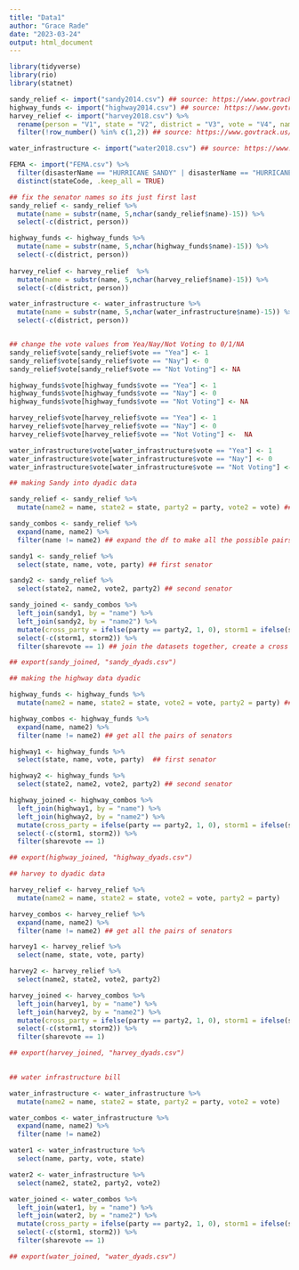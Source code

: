 ```yaml
---
title: "Data1"
author: "Grace Rade"
date: "2023-03-24"
output: html_document
---
```

```r
library(tidyverse)
library(rio)
library(statnet)
```

```r
sandy_relief <- import("sandy2014.csv") ## source: https://www.govtrack.us/congress/votes/113-2013/s4 
highway_funds <- import("highway2014.csv") ## source: https://www.govtrack.us/congress/votes/113-2014/s248
harvey_relief <- import("harvey2018.csv") %>% 
  rename(person = "V1", state = "V2", district = "V3", vote = "V4", name = "V5", party = "V6") %>% 
  filter(!row_number() %in% c(1,2)) ## source: https://www.govtrack.us/congress/votes/115-2017/s192

water_infrastructure <- import("water2018.csv") ## source: https://www.govtrack.us/congress/votes/115-2018/s225

FEMA <- import("FEMA.csv") %>% 
  filter(disasterName == "HURRICANE SANDY" | disasterName == "HURRICANE HARVEY") %>% 
  distinct(stateCode, .keep_all = TRUE)
```

```r
## fix the senator names so its just first last
sandy_relief <- sandy_relief %>% 
  mutate(name = substr(name, 5,nchar(sandy_relief$name)-15)) %>% 
  select(-c(district, person))

highway_funds <- highway_funds %>% 
  mutate(name = substr(name, 5,nchar(highway_funds$name)-15)) %>% 
  select(-c(district, person))
  
harvey_relief <- harvey_relief  %>% 
  mutate(name = substr(name, 5,nchar(harvey_relief$name)-15)) %>% 
  select(-c(district, person))

water_infrastructure <- water_infrastructure %>% 
  mutate(name = substr(name, 5,nchar(water_infrastructure$name)-15)) %>% 
  select(-c(district, person))


## change the vote values from Yea/Nay/Not Voting to 0/1/NA
sandy_relief$vote[sandy_relief$vote == "Yea"] <- 1
sandy_relief$vote[sandy_relief$vote == "Nay"] <- 0
sandy_relief$vote[sandy_relief$vote == "Not Voting"] <- NA

highway_funds$vote[highway_funds$vote == "Yea"] <- 1
highway_funds$vote[highway_funds$vote == "Nay"] <- 0
highway_funds$vote[highway_funds$vote == "Not Voting"] <- NA

harvey_relief$vote[harvey_relief$vote == "Yea"] <- 1
harvey_relief$vote[harvey_relief$vote == "Nay"] <- 0
harvey_relief$vote[harvey_relief$vote == "Not Voting"] <-  NA

water_infrastructure$vote[water_infrastructure$vote == "Yea"] <- 1
water_infrastructure$vote[water_infrastructure$vote == "Nay"] <- 0
water_infrastructure$vote[water_infrastructure$vote == "Not Voting"] <- NA

```


```r
## making Sandy into dyadic data

sandy_relief <- sandy_relief %>% 
  mutate(name2 = name, state2 = state, party2 = party, vote2 = vote) ## make a copy of all the variables

sandy_combos <- sandy_relief %>% 
  expand(name, name2) %>% 
  filter(name != name2) ## expand the df to make all the possible pairs of senators

sandy1 <- sandy_relief %>% 
  select(state, name, vote, party) ## first senator

sandy2 <- sandy_relief %>% 
  select(state2, name2, vote2, party2) ## second senator

sandy_joined <- sandy_combos %>% 
  left_join(sandy1, by = "name") %>% 
  left_join(sandy2, by = "name2") %>% 
  mutate(cross_party = ifelse(party == party2, 1, 0), storm1 = ifelse(state %in% c("PA", "MA", "NH", "WV", "WA", "MD", "DE", "RI", "CT", "NJ", "NY"), 1, 0), storm2 = ifelse(state2 %in% c("PA", "MA", "NH", "WV", "WA", "MD", "DE", "RI", "CT", "NJ", "NY"), 1, 0), storm = ifelse(storm1 == 1 & storm2 == 1, 1, 0), sharevote = ifelse(vote == vote2, 1, 0)) %>% 
  select(-c(storm1, storm2)) %>% 
  filter(sharevote == 1) ## join the datasets together, create a cross party and shared storm variable, then only filter where the votes are the same

## export(sandy_joined, "sandy_dyads.csv")

```

```r
## making the highway data dyadic

highway_funds <- highway_funds %>% 
  mutate(name2 = name, state2 = state, vote2 = vote, party2 = party) ## duplicate the vairables

highway_combos <- highway_funds %>% 
  expand(name, name2) %>% 
  filter(name != name2) ## get all the pairs of senators

highway1 <- highway_funds %>% 
  select(state, name, vote, party)  ## first senator

highway2 <- highway_funds %>% 
  select(state2, name2, vote2, party2) ## second senator

highway_joined <- highway_combos %>% 
  left_join(highway1, by = "name") %>% 
  left_join(highway2, by = "name2") %>% 
  mutate(cross_party = ifelse(party == party2, 1, 0), storm1 = ifelse(state %in% c("PA", "MA", "NH", "WV", "WA", "MD", "DE", "RI", "CT", "NJ", "NY"), 1, 0), storm2 = ifelse(state2 %in% c("PA", "MA", "NH", "WV", "WA", "MD", "DE", "RI", "CT", "NJ", "NY"), 1, 0), storm = ifelse(storm1 == 1 & storm2 == 1, 1, 0), sharevote = ifelse(vote == vote2, 1, 0)) %>% 
  select(-c(storm1, storm2)) %>% 
  filter(sharevote == 1)

## export(highway_joined, "highway_dyads.csv")
```

```r
## harvey to dyadic data

harvey_relief <- harvey_relief %>% 
  mutate(name2 = name, state2 = state, vote2 = vote, party2 = party)

harvey_combos <- harvey_relief %>% 
  expand(name, name2) %>% 
  filter(name != name2) ## get all the pairs of senators

harvey1 <- harvey_relief %>% 
  select(name, state, vote, party)

harvey2 <- harvey_relief %>% 
  select(name2, state2, vote2, party2)

harvey_joined <- harvey_combos %>% 
  left_join(harvey1, by = "name") %>% 
  left_join(harvey2, by = "name2") %>% 
  mutate(cross_party = ifelse(party == party2, 1, 0), storm1 = ifelse(state %in% c("TX", "LA"), 1, 0), storm2 = ifelse(state2 %in% c("TX", "LA"), 1, 0), storm = ifelse(storm1 == 1 & storm2 == 1, 1, 0), sharevote = ifelse(vote == vote2, 1, 0)) %>% 
  select(-c(storm1, storm2)) %>% 
  filter(sharevote == 1)

## export(harvey_joined, "harvey_dyads.csv")
  
```

```r
## water infrastructure bill

water_infrastructure <- water_infrastructure %>% 
  mutate(name2 = name, state2 = state, party2 = party, vote2 = vote)

water_combos <- water_infrastructure %>% 
  expand(name, name2) %>% 
  filter(name != name2)

water1 <- water_infrastructure %>% 
  select(name, party, vote, state)

water2 <- water_infrastructure %>% 
  select(name2, state2, party2, vote2)

water_joined <- water_combos %>% 
  left_join(water1, by = "name") %>% 
  left_join(water2, by = "name2") %>% 
  mutate(cross_party = ifelse(party == party2, 1, 0), storm1 = ifelse(state %in% c("TX", "LA"), 1, 0), storm2 = ifelse(state2 %in% c("TX", "LA"), 1, 0), storm = ifelse(storm1 == 1 & storm2 == 1, 1, 0), sharevote = ifelse(vote == vote2, 1, 0)) %>% 
  select(-c(storm1, storm2)) %>% 
  filter(sharevote == 1)

## export(water_joined, "water_dyads.csv")
```

